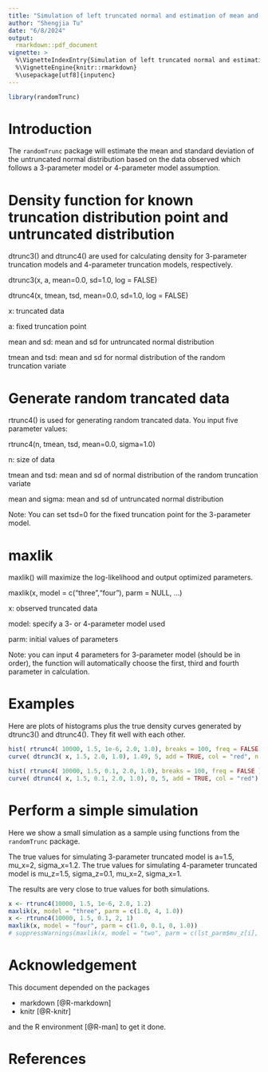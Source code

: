 ```yaml
---
title: "Simulation of left truncated normal and estimation of mean and sd for truncated normal distribution"
author: "Shengjia Tu"
date: "6/8/2024"
output:
  rmarkdown::pdf_document
vignette: >
  %\VignetteIndexEntry{Simulation of left truncated normal and estimation of mean and sd for truncated normal distribution}
  %\VignetteEngine{knitr::rmarkdown}
  %\usepackage[utf8]{inputenc}
---
```


```r
library(randomTrunc)
```

# Introduction
The `randomTrunc` package will estimate the mean and standard deviation of the untruncated normal distribution based on the data observed which follows a 3-parameter model or 4-parameter model assumption.

# Density function for known truncation distribution point and untruncated distribution
dtrunc3() and dtrunc4() are used for calculating density for 3-parameter truncation models and 4-parameter truncation models, respectively.

dtrunc3(x, a, mean=0.0, sd=1.0, log = FALSE)

dtrunc4(x, tmean, tsd, mean=0.0, sd=1.0, log = FALSE)

x: truncated data

a: fixed truncation point

mean and sd: mean and sd for untruncated normal distribution

tmean and tsd: mean and sd for normal distribution of the random truncation variate

# Generate random trancated data
rtrunc4() is used for generating random trancated data. You input five parameter values:

rtrunc4(n, tmean, tsd, mean=0.0, sigma=1.0)

n: size of data

tmean and tsd: mean and sd of normal distribution of the random truncation variate

mean and sigma: mean and sd of untruncated normal distribution

Note: You can set tsd=0 for the fixed truncation point for the 3-parameter model.

# maxlik
maxlik() will maximize the log-likelihood and output optimized parameters.

maxlik(x, model = c("three","four"), parm = NULL, ...)

x: observed truncated data

model: specify a 3- or 4-parameter model used

parm: initial values of parameters

Note: you can input 4 parameters for 3-parameter model (should be in order), the function will automatically choose the first, third and fourth parameter in calculation.

# Examples
Here are plots of histograms plus the true density curves generated by dtrunc3() and dtrunc4(). They fit well with each other.
```r
hist( rtrunc4( 10000, 1.5, 1e-6, 2.0, 1.0), breaks = 100, freq = FALSE )
curve( dtrunc3( x, 1.5, 2.0, 1.0), 1.49, 5, add = TRUE, col = "red", n = 201)
```


```r
hist( rtrunc4( 10000, 1.5, 0.1, 2.0, 1.0), breaks = 100, freq = FALSE )
curve( dtrunc4( x, 1.5, 0.1, 2.0, 1.0), 0, 5, add = TRUE, col = "red")
```

# Perform a simple simulation
Here we show a small simulation as a sample using functions from the `randomTrunc` package.

The true values for simulating 3-parameter truncated model is a=1.5, mu_x=2, sigma_x=1.2. The true values for simulating 4-parameter truncated model is mu_z=1.5, sigma_z=0.1, mu_x=2, sigma_x=1.

The results are very close to true values for both simulations.
```r
x <- rtrunc4(10000, 1.5, 1e-6, 2.0, 1.2)
maxlik(x, model = "three", parm = c(1.0, 4, 1.0))
x <- rtrunc4(10000, 1.5, 0.1, 2, 1)
maxlik(x, model = "four", parm = c(1.0, 0.1, 0, 1.0))
# suppressWarnings(maxlik(x, model = "two", parm = c(lst_parm$mu_z[i], lst_parm$sigma_z[i], lst_parm$mu_x[i], lst_parm$sigma_x[i]),a=mu_z))
```


# Acknowledgement

This document depended on the packages

* markdown [@R-markdown]
* knitr [@R-knitr]

and the R environment [@R-man] to get it done.


# References